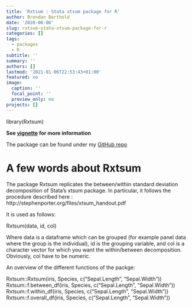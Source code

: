 ```yaml
---
title: 'Rxtsum : Stata xtsum package for R'
author: Brendan Berthold
date: '2020-06-06'
slug: rxtsum-stata-xtsum-package-for-r
categories: []
tags:
  - packages
  - R
subtitle: ''
summary: ''
authors: []
lastmod: '2021-01-06T22:53:43+01:00'
featured: no
image:
  caption: ''
  focal_point: ''
  preview_only: no
projects: []
---
```


library(Rxtsum)



**See [vignette](https://github.com/bbcon/Rxtsum) for more information**

The package can be found under my [GitHub repo](https://github.com/bbcon/Rxtsum)

# A few words about Rxtsum

The package Rxtsum replicates the between/within standard deviation decomposition of Stata's xtsum package. In particular, it follows the procedure described here : http://stephenporter.org/files/xtsum_handout.pdf

It is used as follows:

Rxtsum(data, id, col)


Where data is a dataframe which can be grouped (for example panel data where the group is the individual), id is the grouping variable, and col is a character vector for which you want the within/between decomposition. Obviously, col have to be numeric.


An overview of the different functions of the packge:

Rxtsum::Rxtsum(iris, Species, c("Sepal.Length", "Sepal.Width"))
Rxtsum::f.between_df(iris, Species, c("Sepal.Length", "Sepal.Width"))
Rxtsum::f.within_df(iris, Species, c("Sepal.Length", "Sepal.Width"))
Rxtsum::f.overall_df(iris, Species, c("Sepal.Length", "Sepal.Width"))


